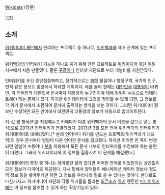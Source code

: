 [http://www.wikidata.org/ Wikidata] (영문)

[[목차]]

== 소개 ==
[[위키미디어 재단]]에서 관리하는 프로젝트 중 하나로, [[위키백과]]와 자매 관계에 있는 프로젝트.

[[위키백과]]의 인터위키 기능을 하나로 묶기 위해 만든 프로젝트로 [[위키미디어 재단]] [[독일]] 지부에서 처음 만들었다. 물론 [[구글]]이나 인터넷 재단으로 부터 개발비를 지원받았다. 

인터위키를 우선 중앙집중화하고, 장기적으로는 [[화학]] 물질이나 행정구역, 국가의 인구, 면적 같은 정보도 중앙에서 처리할 계획이다. 예를 들어 현재는 [[대한민국]] [[대통령]]이 바뀌면, 각 언어판의 대한민국 문서마다 대통령이 누구인지에 대해 일일이 수동으로 업데이트해야 하는 문제가 있다. 하지만 위키데이터에 그것을 정리할 수 있게 되면, 그 정보를 각 위키 문서에서 소환하여 문서에 출력하는 방식을 쓰는 것이다. 그러면 위키데이터 정보만 수정하면 모든 언어에서 대한민국 대통령의 정보가 자동으로 업데이트된다.

키-값 쌍 형식(키를 지정해두고 키에다가 다른 위키백과의 문서 이름을 값으로 넣는 방식)으로 2013년 인터위키가 연결되었다. 2013년 3월 모든 언어 위키백과의 인터위키가 위키데이터로 대체되었다.[* 본래 언어마다 위키를 만드는 프로젝트(위키백과가 대표적)의 경우 문서마다 일일이 다른 언어판 문서를 링크했다. 하지만 이러면 한 쪽이 변경되면 일일이 수동이나 [[봇]]을 이용해서 모든 문서 내부의 인터위키를 수정해야 하는 불편이 따랐다. 그래서 위키데이터에 이 정보를 집중시켜 이 문제를 해결했다.]

위키데이터의 특징 중 하나는 레이블만 달려 있다면 어떠한 언어로 되었든지는 상관없이 모든 정보가 다국어로 제공된다. 다시 말해서 양덕들이 애니메이션 캐릭터 정보나 철도역 정보 등을 넣어두기만 하면 그 정보를 우리나라 말로 쓸 수 있다는 것이다. 반대로도 마찬가지고. 위키미디어 재단의 각종 위키들을 돌리는 [[오픈소스]] [[위키위키|위키]] 엔진인 [[미디어위키]]에는 이 정보를 참조할 수 있게 하는 확장기능이 있다.

